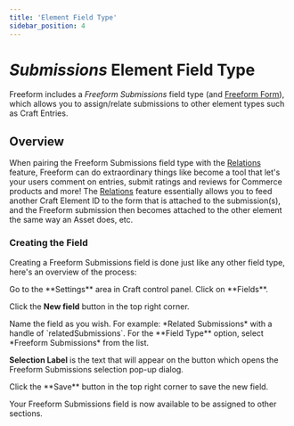 ```yaml
---
title: 'Element Field Type'
sidebar_position: 4
---
```






# _Submissions_ Element Field Type<BadgeGroup><Badge type="lite" text="Lite" /><Badge type="pro" text="Pro" /></BadgeGroup>

Freeform includes a _Freeform Submissions_ field type (and [Freeform Form](../forms/fieldtype/)), which allows you to assign/relate submissions to other element types such as Craft Entries.

<Photo img={FieldtypeSubmissionsPhoto} alt="Freeform Submissions Fieldtype" />

## Overview

When pairing the Freeform Submissions field type with the [Relations](./relations/) feature, Freeform can do extraordinary things like become a tool that let's your users comment on entries, submit ratings and reviews for Commerce products and more! The [Relations](./relations/) feature essentially allows you to feed another Craft Element ID to the form that is attached to the submission(s), and the Freeform submission then becomes attached to the other element the same way an Asset does, etc.

<Player
  url={FieldtypeSubmissionsVideo}
  muted
  loop
  playing
  width="100%"
  height="100%"
/>

### Creating the Field

Creating a Freeform Submissions field is done just like any other field type, here's an overview of the process:

<VerticalStepWrapper>
<StepMarkdown>
Go to the **Settings** area in Craft control panel. Click on **Fields**.

Click the **New field** button in the top right corner.

</StepMarkdown>
<StepMarkdown>
Name the field as you wish. For example: *Related Submissions* with a handle of `relatedSubmissions`.

</StepMarkdown>
<StepMarkdown>
For the **Field Type** option, select *Freeform Submissions* from the list.

**Selection Label** is the text that will appear on the button which opens the Freeform Submissions selection pop-up dialog.

</StepMarkdown>
<StepMarkdown>
Click the **Save** button in the top right corner to save the new field.

</StepMarkdown>
</VerticalStepWrapper>

Your Freeform Submissions field is now available to be assigned to other sections.
